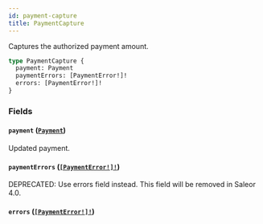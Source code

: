 ```yaml
---
id: payment-capture
title: PaymentCapture
---
```


Captures the authorized payment amount.

```graphql
type PaymentCapture {
  payment: Payment
  paymentErrors: [PaymentError!]!
  errors: [PaymentError!]!
}
```

### Fields

#### `payment` ([`Payment`](../../../developer/api-reference/objects/payment))

Updated payment.

#### `paymentErrors` ([`[PaymentError!]!`](../../../developer/api-reference/objects/payment-error))

<span class="badge badge--warning">DEPRECATED: Use errors field instead. This field will be removed in Saleor 4.0.</span>

#### `errors` ([`[PaymentError!]!`](../../../developer/api-reference/objects/payment-error))
